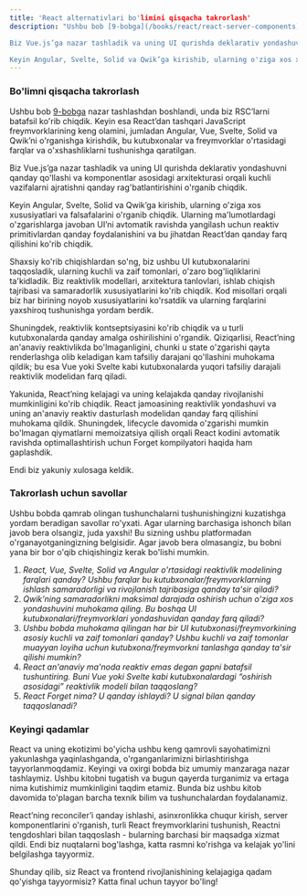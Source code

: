 ```yaml
---
title: 'React alternativlari bo'limini qisqacha takrorlash'
description: "Ushbu bob [9-bobga](/books/react/react-server-components) nazar tashlashdan boshlandi, unda biz RSC’larni batafsil ko'rib chiqdik. Keyin esa React’dan tashqari JavaScript freymvorklarining keng olamini, jumladan Angular, Vue, Svelte, Solid va Qwik’ni o'rganishga kirishdik, bu kutubxonalar va freymvorklar o'rtasidagi farqlar va o'xshashliklarni tushunishga qaratilgan.

Biz Vue.js’ga nazar tashladik va uning UI qurishda deklarativ yondashuvni qanday qo'llashi va komponentlar asosidagi arxitekturasi orqali kuchli vazifalarni ajratishni qanday rag'batlantirishini o'rganib chiqdik.

Keyin Angular, Svelte, Solid va Qwik’ga kirishib, ularning o'ziga xos xususiyatlari va falsafalarini o'rganib chiqdik. Ularning ma'lumotlardagi o'zgarishlarga javoban UI’ni avtomatik ravishda yangilash uchun reaktiv primitivlardan qanday foydalanishini va bu jihatdan React’dan qanday farq qilishini ko'rib chiqdik."
---
```


### Bo'limni qisqacha takrorlash

Ushbu bob [9-bobga](/books/react/react-server-components) nazar tashlashdan boshlandi, unda biz RSC’larni batafsil ko'rib chiqdik. Keyin esa React’dan tashqari JavaScript freymvorklarining keng olamini, jumladan Angular, Vue, Svelte, Solid va Qwik’ni o'rganishga kirishdik, bu kutubxonalar va freymvorklar o'rtasidagi farqlar va o'xshashliklarni tushunishga qaratilgan.

Biz Vue.js’ga nazar tashladik va uning UI qurishda deklarativ yondashuvni qanday qo'llashi va komponentlar asosidagi arxitekturasi orqali kuchli vazifalarni ajratishni qanday rag'batlantirishini o'rganib chiqdik.

Keyin Angular, Svelte, Solid va Qwik’ga kirishib, ularning o'ziga xos xususiyatlari va falsafalarini o'rganib chiqdik. Ularning ma'lumotlardagi o'zgarishlarga javoban UI’ni avtomatik ravishda yangilash uchun reaktiv primitivlardan qanday foydalanishini va bu jihatdan React’dan qanday farq qilishini ko'rib chiqdik.

Shaxsiy ko'rib chiqishlardan so'ng, biz ushbu UI kutubxonalarini taqqosladik, ularning kuchli va zaif tomonlari, o'zaro bog'liqliklarini ta'kidladik. Biz reaktivlik modellari, arxitektura tanlovlari, ishlab chiqish tajribasi va samaradorlik xususiyatlarini ko'rib chiqdik. Kod misollari orqali biz har birining noyob xususiyatlarini ko'rsatdik va ularning farqlarini yaxshiroq tushunishga yordam berdik.

Shuningdek, reaktivlik kontseptsiyasini ko'rib chiqdik va u turli kutubxonalarda qanday amalga oshirilishini o'rgandik. Qiziqarlisi, React’ning an'anaviy reaktivlikda bo'lmaganligini, chunki u state o'zgarishi qayta renderlashga olib keladigan kam tafsiliy darajani qo'llashini muhokama qildik; bu esa Vue yoki Svelte kabi kutubxonalarda yuqori tafsiliy darajali reaktivlik modelidan farq qiladi.

Yakunida, React’ning kelajagi va uning kelajakda qanday rivojlanishi mumkinligini ko'rib chiqdik. React jamoasining reaktivlik yondashuvi va uning an'anaviy reaktiv dasturlash modelidan qanday farq qilishini muhokama qildik. Shuningdek, lifecycle davomida o'zgarishi mumkin bo'lmagan qiymatlarni memoizatsiya qilish orqali React kodini avtomatik ravishda optimallashtirish uchun Forget kompilyatori haqida ham gaplashdik.

Endi biz yakuniy xulosaga keldik.

### Takrorlash uchun savollar

Ushbu bobda qamrab olingan tushunchalarni tushunishingizni kuzatishga yordam beradigan savollar ro'yxati. Agar ularning barchasiga ishonch bilan javob bera olsangiz, juda yaxshi! Bu sizning ushbu platformadan o'rganayotganingizning belgisidir. Agar javob bera olmasangiz, bu bobni yana bir bor o'qib chiqishingiz kerak bo'lishi mumkin.

1. _React, Vue, Svelte, Solid va Angular o'rtasidagi reaktivlik modelining farqlari qanday? Ushbu farqlar bu kutubxonalar/freymvorklarning ishlash samaradorligi va rivojlanish tajribasiga qanday ta'sir qiladi?_
2. _Qwik’ning samaradorlikni maksimal darajada oshirish uchun o'ziga xos yondashuvini muhokama qiling. Bu boshqa UI kutubxonalari/freymvorklari yondashuvidan qanday farq qiladi?_
3. _Ushbu bobda muhokama qilingan har bir UI kutubxonasi/freymvorkining asosiy kuchli va zaif tomonlari qanday? Ushbu kuchli va zaif tomonlar muayyan loyiha uchun kutubxona/freymvorkni tanlashga qanday ta'sir qilishi mumkin?_
4. _React an'anaviy ma'noda reaktiv emas degan gapni batafsil tushuntiring. Buni Vue yoki Svelte kabi kutubxonalardagi “oshirish asosidagi” reaktivlik modeli bilan taqqoslang?_
5. _React Forget nima? U qanday ishlaydi? U signal bilan qanday taqqoslanadi?_

### Keyingi qadamlar

React va uning ekotizimi bo'yicha ushbu keng qamrovli sayohatimizni yakunlashga yaqinlashganda, o'rganganlarimizni birlashtirishga tayyorlanmoqdamiz. Keyingi va oxirgi bobda biz umumiy manzaraga nazar tashlaymiz. Ushbu kitobni tugatish va bugun qayerda turganimiz va ertaga nima kutishimiz mumkinligini taqdim etamiz. Bunda biz ushbu kitob davomida to'plagan barcha texnik bilim va tushunchalardan foydalanamiz.

React’ning reconciler’i qanday ishlashi, asinxronlikka chuqur kirish, server komponentlarini o'rganish, turli React freymvorklarini tushunish, Reactni tengdoshlari bilan taqqoslash - bularning barchasi bir maqsadga xizmat qildi. Endi biz nuqtalarni bog'lashga, katta rasmni ko'rishga va kelajak yo'lini belgilashga tayyormiz.

Shunday qilib, siz React va frontend rivojlanishining kelajagiga qadam qo'yishga tayyormisiz? Katta final uchun tayyor bo'ling!
